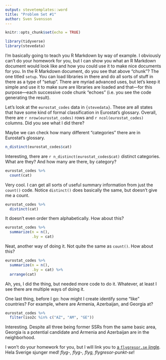 ```yaml
---
output: stevetemplates::word
title: "Problem Set #1"
author: Sven Svensson
---
```


```r
knitr::opts_chunk$set(echo = TRUE)

library(tidyverse)
library(stevedata)
```

I'm basically going to teach you R Markdown by way of example. I obviously can't do your homework for you, but I can show you what an R Markdown document would look like and how you could use it to make nice documents for you. In the R Markdown document, do you see that above "chunk"? The one titled `setup`. You can load libraries in there and do all sorts of stuff in there as a type of "setup". There are myriad advanced uses, but let's keep it simple and use it to make sure are libraries are loaded and that---for this purpose---each successive code chunk "echoes" (i.e. you see the code generating the result).

Let's look at the `eurostat_codes` data in `{stevedata}`. These are all states that have some kind of formal classification in Eurostat's glossary. Overall, there are `r nrow(eurostat_codes)` rows and `r ncol(eurostat_codes)` columns. Did you see what I did there?

Maybe we can check how many different "categories" there are in Eurostat's glossary.

```r
n_distinct(eurostat_codes$cat)
```

Interesting, there are `r n_distinct(eurostat_codes$cat)` distinct categories. What are they? And how many are there, by category?

```r
eurostat_codes %>%
  count(cat)
```

Very cool. I can get all sorts of useful summary information from just the `count()` code. Notice `distinct()` does basically the same, but doesn't give me a count.

```r
eurostat_codes %>%
  distinct(cat)
```

It doesn't even order them alphabetically. How about this?

```r
eurostat_codes %>%
  summarize(n = n(),
            .by = cat)
```

Neat, another way of doing it. Not quite the same as `count()`. How about this?

```r
eurostat_codes %>%
  summarize(n = n(),
            .by = cat) %>%
  arrange(cat)
```

Ah, yes, I did the thing, but needed more code to do it. Whatever, at least I see there are multiple ways of doing it.

One last thing, before I go: how might I create identify some "like" countries? For example, where are Armenia, Azerbaijan, and Georgia at?

```r
eurostat_codes %>%
  filter(iso2c %in% c("AZ", "AM", "GE"))
```

Interesting. Despite all three being former SSRs from the same basic area, Georgia is a potential candidate and Armenia and Azerbaijan are in the neighborhood.

I won't do your homework for you, but I will link you to [a `flygresor.se` jingle](https://www.youtube.com/watch?v=BJj5GoJNREg). Hela Sverige sjunger med! *flyg-, flyg-, flyg, flygresor-punkt-se*!

